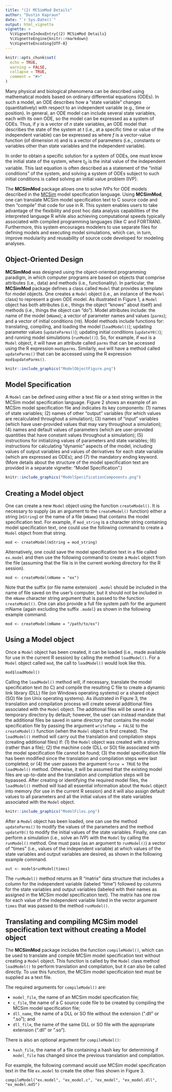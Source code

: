 ```yaml
---
title: "(2) MCSimMod Details"
author: "Dustin Kapraun"
date: "`r Sys.Date()`"
output: html_vignette
vignette: >
  %\VignetteIndexEntry{(2) MCSimMod Details}
  %\VignetteEngine{knitr::rmarkdown}
  %\VignetteEncoding{UTF-8}
---
```


```r
knitr::opts_chunk$set(
  echo = TRUE,
  warning = FALSE,
  collapse = TRUE,
  comment = "#>"
)
```

Many physical and biological phenomena can be described using mathematical models based on ordinary differential equations (ODEs). In such a model, an ODE describes how a "state variable" changes (quantitatively) with respect to an independent variable (e.g., time or position). In general, an ODE model can include several state variables, each with its own ODE, so the model can be expressed as a system of ODEs. Thus, if $y$ is a vector of $n$ state variables,
an ODE model that describes the state of the system at $t$ (i.e., at a specific time or value of the independent variable) can be expressed as
\begin{equation}
  \frac{\textrm{d}}{\textrm{d}t}y(t) = f(y(t), \theta, t),
\end{equation}
where $f$ is a vector-value function (of dimension $n$) and \theta is a vector of parameters (i.e., constants or variables other than state variables and the independent variable).

In order to obtain a specific solution for a system of ODEs, one must know the initial state of the system,
\begin{equation}
  y_0 = y(t_0),
\end{equation}
where $t_0$ is the inital value of the independent variable. This last equation is often described as a statement of the "initial conditions" of the system, and solving a system of ODEs subject to such initial conditions is called solving an initial value problem (IVP).

The **MCSimMod** package allows one to solve IVPs for ODE models described in the [MCSim](https://www.gnu.org/software/mcsim/) model specification language. Using **MCSimMod**, one can translate MCSim model specification text to C source code and then "compile" that code for use in R. This system enables users to take advantage of the flexibility and post hoc data analysis capabilities of the interpreted language R while also achieving computational speeds typically associated with compiled programming languages (like C and FORTRAN). Furthermore, this system encourages modelers to use separate files for defining models and executing model simulations, which can, in turn, improve modularity and reusability of source code developed for modeling analyses.

## Object-Oriented Design

**MCSimMod** was designed using the object-oriented programming paradigm, in which computer programs are based on objects that comprise attributes (i.e., data) and methods (i.e., functionality). In particular, the **MCSimMod** package defines a class called `Model` that provides a template for model objects. One creates a `Model` object (i.e., an instance of the `Model` class) to represent a given ODE model. As illustrated in Figure 1, a `Model` object has both attributes (i.e., things the object "knows" about itself) and methods (i.e., things the object can "do"). Model attributes include: the name of the model (`mName`); a vector of parameter names and values (`parms`); and a vector of initial conditions (`Y0`). Model methods include functions for: translating, compiling, and loading the model (`loadModel()`); updating parameter values (`updateParms()`); updating initial conditions (`updateY0()`); and running model simulations (`runModel()`). So, for example, if `mod` is a `Model` object, it will have an attribute called `parms` that can be accessed using the R expression `mod$parms`. Similarly, `mod` will have a method called `updateParms()` that can be accessed using the R expression `mod$updateParms()`.

```r
knitr::include_graphics("ModelObjectFigure.png")
```

## Model Specification

A `Model` can be defined using either a text file or a text string written in the MCSim model specification language. Figure 2 shows an example of an MCSim model specification file and indicates its key components: (1) names of state variables; (2) names of other "output" variables (for which values are recalculated throughout a simulation); (3) names of "input" variables (which have user-provided values that may vary throughout a simulation); (4) names and default values of parameters (which are user-provided quantities that have constant values throughout a simulation); (5) instructions for initializing values of parameters and state variables; (6) instructions for calculating "dynamic" aspects of the model, including values of output variables and values of derivatives for each state variable (which are expressed as ODEs); and (7) the mandatory ending keyword. (More details about the structure of the model specification text are provided in a separate vignette: "Model Specification".)

```r
knitr::include_graphics("ModelSpecificationComponents.png")
```

## Creating a Model object

One can create a new `Model` object using the function `createModel()`. It is necessary to supply (as an argument to the `createModel()` function) either a string (`mString`) or the name of a file (`mName`) that contains the model specification text. For example, if `mod_string` is a character string containing model specification text, one could use the following command to create a `Model` object from that string.

```verbatim
mod <- createModel(mString = mod_string)
```

Alternatively, one could save the model specification text in a file called `ex.model` and then use the following command to create a `Model` object from the file (assuming that the file is in the current working directory for the R session).

```verbatim
mod <- createModel(mName = "ex")
```

Note that the suffix (or file name extension) `.model` should be included in the name of file saved on the user's computer, but it should not be included in the `mName` character string argument that is passed to the function `createModel()`. One can also provide a full file system path for the argument mName (again excluding the suffix `.model`) as shown in the following example command.

```verbatim
mod <- createModel(mName = "/path/to/ex")
```

## Using a Model object

Once a `Model` object has been created, it can be loaded (i.e., made available for use in the current R session) by calling the method `loadModel()`. For a `Model` object called `mod`, the call to `loadModel()` would look like this.

```verbatim
mod$loadModel()
```

Calling the `loadModel()` method will, if necessary, translate the model specification text (to C) and compile the resulting C file to create a dynamic link library (DLL) file (on Windows operating systems) or a shared object (SO) file (on Unix operating systems). As illustrated in Figure 3, the translation and compilation process will create several additional files associated with the `Model` object. The additional files will be saved in a temporary directory by default; however, the user can instead mandate that the additional files be saved in same directory that contains the model specification file by passing the argument `writeTemp = FALSE` to the `createModel()` function (when the `Model` object is first created). The `loadModel()` method will carry out the translation and compilation steps (creating additional files) if: (1) the `Model` object was created with a string (rather than a file); (2) the machine code (DLL or SO) file associated with the model specification file cannot be found; (3) the model specification file has been modified since the translation and compilation steps were last completed; or (4) the user passes the argument `force = TRUE` to the `loadModel()` method. Otherwise, it will be assumed that the existing model files are up-to-date and the translation and compilation steps will be bypassed. After creating or identifying the required model files, the `loadModel()` method will load all essential information about the `Model` object into memory (for use in the current R session) and it will also assign default values to all parameters and all the initial values of the state variables associated with the `Model` object.

```r
knitr::include_graphics("ModelFiles.png")
```

After a `Model` object has been loaded, one can use the method `updateParms()` to modify the values of the parameters and the method `updateY0()` to modify the initial values of the state variables. Finally, one can perform a simulation (i.e., solve an IVP) with the `Model` by calling the `runModel()` method. One must pass (as an argument to `runModel()`) a vector of "times" (i.e., values of the independent variable) at which values of the state variables and output variables are desired, as shown in the following example command.

```verbatim
out <- model$runModel(times)
```

The `runModel()` method returns an R "matrix" data structure that includes a column for the independent variable (labeled "time") followed by columns for the state variables and output variables (labeled with their names as assigned in the MCSim model specification text). The matrix has one row for each value of the independent variable listed in the vector argument `times` that was passed to the method `runModel()`.

## Translating and compiling MCSim model specification text without creating a Model object

The **MCSimMod** package includes the function `compileModel()`, which can be used to translate and compile MCSim model specification text without creating a `Model` object. This function is called by the `Model` class method `loadModel()` to perform translation and compilation, but it can also be called directly. To use this function, the MCSim model specification text must be supplied as a text file.

The required arguments for `compileModel()` are:

* `model_file`, the name of an MCSim model specification file;
* `c_file`, the name of a C source code file to be created by compiling the MCSim model specification file;
* `dll_name`, the name of a DLL or SO file without the extension (".dll" or ".so"); and
* `dll_file`, the name of the same DLL or SO file with the appropriate extension (".dll" or ".so").

There is also an optional argument for `compileModel()`:

* `hash_file`, the name of a file containing a hash key for determining if `model_file` has changed since the previous translation and compilation.

For example, the following command would use MCSim model specification text in the file `ex.model` to create the other files shown in Figure 3.
```verbatim
compileModel("ex.model", "ex_model.c", "ex_model", "ex_model.dll", "ex_model.md5")
```